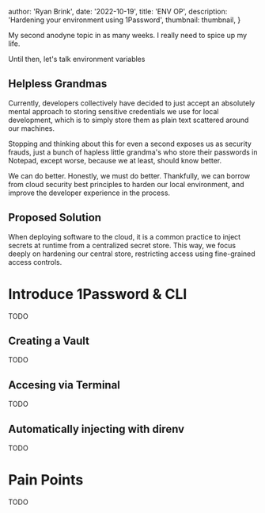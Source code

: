 
  author: 'Ryan Brink',
  date: '2022-10-19',
  title: 'ENV OP',
  description: 'Hardening your environment using 1Password',
  thumbnail: thumbnail,
}


My second anodyne topic in as many weeks. I really need to spice up my life.

Until then, let's talk environment variables

## Helpless Grandmas

Currently, developers collectively have decided to just accept an absolutely mental approach to storing sensitive credentials we use for local development,
which is to simply store them as plain text scattered around our machines.

Stopping and thinking about this for even a second exposes us as security frauds, just a bunch of hapless little grandma's who store their passwords in Notepad, except worse, because we at least, should know better.

<CaptionedImage src={disappointedWoman} />

We can do better. Honestly, we must do better. Thankfully, we can borrow from cloud security best principles to harden our local environment, and improve the developer experience in the process.

## Proposed Solution

When deploying software to the cloud, it is a common practice to inject secrets at runtime from a centralized secret store. This way, we focus deeply
on hardening our central store, restricting access using fine-grained access controls.

# Introduce 1Password & CLI

TODO

## Creating a Vault

TODO

## Accesing via Terminal

TODO

## Automatically injecting with direnv

TODO

# Pain Points

TODO
